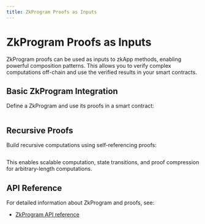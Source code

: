 ```yaml
---
title: ZkProgram Proofs as Inputs
---
```


# ZkProgram Proofs as Inputs

ZkProgram proofs can be used as inputs to zkApp methods, enabling powerful composition patterns. This allows you to verify complex computations off-chain and use the verified results in your smart contracts.

## Basic ZkProgram Integration

Define a ZkProgram and use its proofs in a smart contract:

```ts file=../snippets/zkapps/zkprogram-inputs/zkprogram-inputs.ts start=start_basic_zkprogram end=end_basic_zkprogram
```

## Recursive Proofs

Build recursive computations using self-referencing proofs:

```ts file=../snippets/zkapps/zkprogram-inputs/zkprogram-inputs.ts start=start_recursive_proofs end=end_recursive_proofs
```

This enables scalable computation, state transitions, and proof compression for arbitrary-length computations.

## API Reference

For detailed information about ZkProgram and proofs, see:
- [ZkProgram API reference](/docs/api-reference/functions/ZkProgram.mdx)